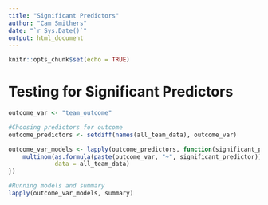 ```yaml
---
title: "Significant Predictors"
author: "Cam Smithers"
date: "`r Sys.Date()`"
output: html_document
---
```


```r
knitr::opts_chunk$set(echo = TRUE)
```

# Testing for Significant Predictors

```r
outcome_var <- "team_outcome"

#Choosing predictors for outcome
outcome_predictors <- setdiff(names(all_team_data), outcome_var)

outcome_var_models <- lapply(outcome_predictors, function(significant_predictor) {
    multinom(as.formula(paste(outcome_var, "~", significant_predictor)),
             data = all_team_data)
})

#Running models and summary
lapply(outcome_var_models, summary)
```

